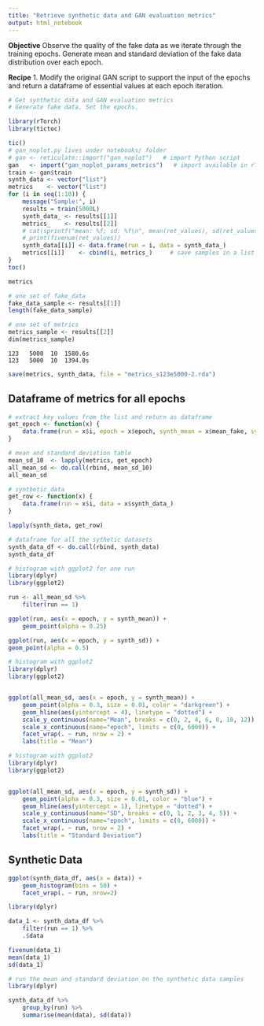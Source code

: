 ```yaml
---
title: "Retrieve synthetic data and GAN evaluation metrics"
output: html_notebook
---
```


**Objective**
Observe the quality of the fake data as we iterate through the training epochs.
Generate mean and standard deviation of the fake data distribution over each epoch.

**Recipe**
1. Modify the original GAN script to support the input of the epochs and return a dataframe of essential values at each epoch iteration.


```r
# Get synthetic data and GAN evaluation metrics
# Generate fake data. Set the epochs.

library(rTorch)
library(tictoc)

tic()
# gan_noplot.py lives under notebooks/ folder
# gan <- reticulate::import("gan_noplot")   # import Python script
gan   <- import("gan_noplot_params_metrics")   # import available in rTorch
train <- gan$train
synth_data <- vector("list")
metrics    <- vector("list")
for (i in seq(1:10)) {
    message("Sample:", i)
    results = train(5000L)
    synth_data_ <- results[[1]]
    metrics_    <- results[[2]]
    # cat(sprintf("mean: %f; sd: %f\n", mean(ret_values), sd(ret_values)))
    # print(fivenum(ret_values))
    synth_data[[i]] <- data.frame(run = i, data = synth_data_)
    metrics[[i]]    <- cbind(i, metrics_)     # save samples in a list vector
}
toc()
```

```r
metrics
```


```r
# one set of fake_data
fake_data_sample <- results[[1]]
length(fake_data_sample)
```


```r
# one set of metrics
metrics_sample <- results[[2]]
dim(metrics_sample)
```


```
123   5000  10  1580.6s
123   5000  10  1394.0s
```

```r
save(metrics, synth_data, file = "metrics_s123e5000-2.rda")
```


## Dataframe of metrics for all epochs

```r
# extract key values from the list and return as dataframe
get_epoch <- function(x) {
    data.frame(run = x$i, epoch = x$epoch, synth_mean = x$mean_fake, synth_sd = x$sd_fake)
}

# mean and standard deviation table
mean_sd_10  <- lapply(metrics, get_epoch)
all_mean_sd <- do.call(rbind, mean_sd_10)
all_mean_sd
```

```r
# synthetic data
get_row <- function(x) {
    data.frame(run = x$i, data = x$synth_data_)    
}

lapply(synth_data, get_row)
```

```r
# dataframe for all the sythetic datasets
synth_data_df <- do.call(rbind, synth_data)
synth_data_df
```


```r
# histogram with ggplot2 for one run
library(dplyr)
library(ggplot2)

run <- all_mean_sd %>% 
    filter(run == 1) 

ggplot(run, aes(x = epoch, y = synth_mean)) +
    geom_point(alpha = 0.25)

ggplot(run, aes(x = epoch, y = synth_sd)) +
geom_point(alpha = 0.5)
```

```r
# histogram with ggplot2
library(dplyr)
library(ggplot2)


ggplot(all_mean_sd, aes(x = epoch, y = synth_mean)) +
    geom_point(alpha = 0.3, size = 0.01, color = "darkgreen") +
    geom_hline(aes(yintercept = 4), linetype = "dotted") + 
    scale_y_continuous(name="Mean", breaks = c(0, 2, 4, 6, 8, 10, 12)) +
    scale_x_continuous(name="epoch", limits = c(0, 6000)) +
    facet_wrap(. ~ run, nrow = 2) +
    labs(title = "Mean")
```

```r
# histogram with ggplot2
library(dplyr)
library(ggplot2)


ggplot(all_mean_sd, aes(x = epoch, y = synth_sd)) +
    geom_point(alpha = 0.3, size = 0.01, color = "blue") +
    geom_hline(aes(yintercept = 1), linetype = "dotted") + 
    scale_y_continuous(name="SD", breaks = c(0, 1, 2, 3, 4, 5)) +
    scale_x_continuous(name="epoch", limits = c(0, 6000)) +
    facet_wrap(. ~ run, nrow = 2) +
    labs(title = "Standard Deviation")
```

## Synthetic Data

```r
ggplot(synth_data_df, aes(x = data)) +
    geom_histogram(bins = 50) +
    facet_wrap(. ~ run, nrow=2)
```

```r
library(dplyr)

data_1 <- synth_data_df %>% 
    filter(run == 1) %>% 
    .$data

fivenum(data_1)    
mean(data_1)
sd(data_1)
```

```r
# run the mean and standard deviation on the synthetic data samples
library(dplyr)

synth_data_df %>% 
    group_by(run) %>% 
    summarise(mean(data), sd(data))

```

